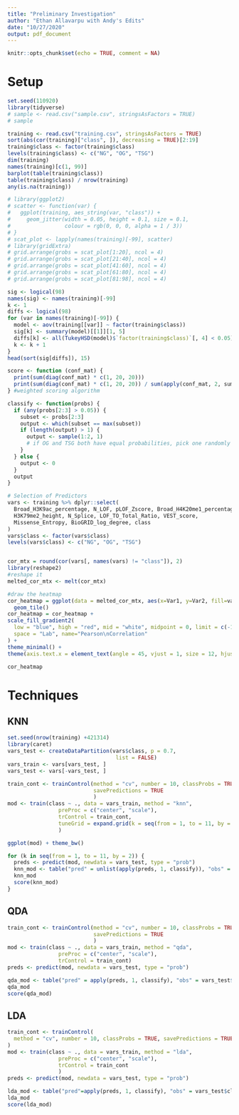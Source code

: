 ```yaml
---
title: "Preliminary Investigation"
author: "Ethan Allavarpu with Andy's Edits"
date: "10/27/2020"
output: pdf_document
---
```


```r
knitr::opts_chunk$set(echo = TRUE, comment = NA)
```

# Setup

```r
set.seed(110920)
library(tidyverse)
# sample <- read.csv("sample.csv", stringsAsFactors = TRUE)
# sample
```

```r
training <- read.csv("training.csv", stringsAsFactors = TRUE)
sort(abs(cor(training)["class", ]), decreasing = TRUE)[2:19]
training$class <- factor(training$class)
levels(training$class) <- c("NG", "OG", "TSG")
dim(training)
names(training)[c(1, 99)]
barplot(table(training$class))
table(training$class) / nrow(training)
any(is.na(training))
```

```r
# library(ggplot2)
# scatter <- function(var) {
#   ggplot(training, aes_string(var, "class")) +
#     geom_jitter(width = 0.05, height = 0.1, size = 0.1,
#                 colour = rgb(0, 0, 0, alpha = 1 / 3))
# }
# scat_plot <- lapply(names(training)[-99], scatter)
# library(gridExtra)
# grid.arrange(grobs = scat_plot[1:20], ncol = 4)
# grid.arrange(grobs = scat_plot[21:40], ncol = 4)
# grid.arrange(grobs = scat_plot[41:60], ncol = 4)
# grid.arrange(grobs = scat_plot[61:80], ncol = 4)
# grid.arrange(grobs = scat_plot[81:98], ncol = 4)
```


```r
sig <- logical(98)
names(sig) <- names(training)[-99]
k <- 1
diffs <- logical(98)
for (var in names(training)[-99]) {
  model <- aov(training[[var]] ~ factor(training$class))
  sig[k] <- summary(model)[[1]][1, 5]
  diffs[k] <- all(TukeyHSD(model)$`factor(training$class)`[, 4] < 0.05)
  k <- k + 1
}
head(sort(sig[diffs]), 15)

score <- function (conf_mat) {
  print(sum(diag(conf_mat) * c(1, 20, 20)))
  print(sum(diag(conf_mat) * c(1, 20, 20)) / sum(apply(conf_mat, 2, sum) * c(1, 20, 20)))
} #weighted scoring algorithm

classify <- function(probs) {
  if (any(probs[2:3] > 0.05)) {
    subset <- probs[2:3]
    output <- which(subset == max(subset))
    if (length(output) > 1) {
      output <- sample(1:2, 1)
      # if OG and TSG both have equal probabilities, pick one randomly
    }
  } else {
    output <- 0
  }
  output
}
```


```r
# Selection of Predictors
vars <- training %>% dplyr::select(
  Broad_H3K9ac_percentage, N_LOF, pLOF_Zscore, Broad_H4K20me1_percentage, 
  H3K79me2_height, N_Splice, LOF_TO_Total_Ratio, VEST_score, 
  Missense_Entropy, BioGRID_log_degree, class
)
vars$class <- factor(vars$class)
levels(vars$class) <- c("NG", "OG", "TSG")


cor_mtx = round(cor(vars[, names(vars) != "class"]), 2)
library(reshape2)
#reshape it
melted_cor_mtx <- melt(cor_mtx)

#draw the heatmap
cor_heatmap = ggplot(data = melted_cor_mtx, aes(x=Var1, y=Var2, fill=value)) + 
  geom_tile()
cor_heatmap = cor_heatmap +
scale_fill_gradient2(
  low = "blue", high = "red", mid = "white", midpoint = 0, limit = c(-1,1), 
  space = "Lab", name="Pearson\nCorrelation"
) + 
theme_minimal() +
theme(axis.text.x = element_text(angle = 45, vjust = 1, size = 12, hjust = 1))

cor_heatmap
```

\pagebreak

# Techniques

## KNN

```r
set.seed(nrow(training) +421314)
library(caret)
vars_test <- createDataPartition(vars$class, p = 0.7, 
                                  list = FALSE)
vars_train <- vars[vars_test, ]
vars_test <- vars[-vars_test, ]

train_cont <- trainControl(method = "cv", number = 10, classProbs = TRUE, 
                           savePredictions = TRUE
                           )
mod <- train(class ~ ., data = vars_train, method = "knn", 
                preProc = c("center", "scale"),
                trControl = train_cont, 
                tuneGrid = expand.grid(k = seq(from = 1, to = 11, by = 2))
                )

ggplot(mod) + theme_bw()

for (k in seq(from = 1, to = 11, by = 2)) {
  preds <- predict(mod, newdata = vars_test, type = "prob")
  knn_mod <- table("pred" = unlist(apply(preds, 1, classify)), "obs" = vars_test$class)
  knn_mod
  score(knn_mod)
}
```

\pagebreak

## QDA

```r
train_cont <- trainControl(method = "cv", number = 10, classProbs = TRUE, 
                           savePredictions = TRUE
                           )
mod <- train(class ~ ., data = vars_train, method = "qda", 
                preProc = c("center", "scale"),
                trControl = train_cont)
preds <- predict(mod, newdata = vars_test, type = "prob")

qda_mod <- table("pred" = apply(preds, 1, classify), "obs" = vars_test$class)
qda_mod
score(qda_mod)
```

\pagebreak

## LDA

```r
train_cont <- trainControl(
  method = "cv", number = 10, classProbs = TRUE, savePredictions = TRUE
)
mod <- train(class ~ ., data = vars_train, method = "lda", 
                preProc = c("center", "scale"),
                trControl = train_cont
                )
preds <- predict(mod, newdata = vars_test, type = "prob")

lda_mod <- table("pred"=apply(preds, 1, classify), "obs" = vars_test$class)
lda_mod
score(lda_mod)
```

